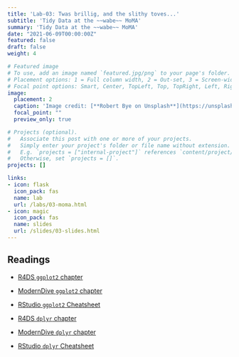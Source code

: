 ```yaml
---
title: 'Lab-03: Twas brillig, and the slithy toves...'
subtitle: 'Tidy Data at the ~~wabe~~ MoMA'
summary: 'Tidy Data at the ~~wabe~~ MoMA'
date: "2021-06-09T00:00:00Z"
featured: false
draft: false
weight: 4

# Featured image
# To use, add an image named `featured.jpg/png` to your page's folder.
# Placement options: 1 = Full column width, 2 = Out-set, 3 = Screen-width
# Focal point options: Smart, Center, TopLeft, Top, TopRight, Left, Right, BottomLeft, Bottom, BottomRight
image:
  placement: 2
  caption: 'Image credit: [**Robert Bye on Unsplash**](https://unsplash.com/photos/a3Mv2jJTI0s)'
  focal_point: ""
  preview_only: true

# Projects (optional).
#   Associate this post with one or more of your projects.
#   Simply enter your project's folder or file name without extension.
#   E.g. `projects = ["internal-project"]` references `content/project/deep-learning/index.md`.
#   Otherwise, set `projects = []`.
projects: []

links:
- icon: flask
  icon_pack: fas
  name: lab
  url: /labs/03-moma.html
- icon: magic
  icon_pack: fas
  name: slides
  url: /slides/03-slides.html
---
```


## Readings


+ [R4DS `ggplot2` chapter](http://r4ds.had.co.nz/data-visualisation.html)

+ [ModernDive `ggplot2` chapter](http://moderndive.com/3-viz.html)

+ [RStudio `ggplot2` Cheatsheet](https://github.com/rstudio/cheatsheets/blob/master/data-visualization-2.1.pdf)

+ [R4DS `dplyr` chapter](http://r4ds.had.co.nz/transform.html)

+ [ModernDive `dplyr` chapter](http://moderndive.com/5-wrangling.html)

+ [RStudio `dplyr` Cheatsheet](https://github.com/rstudio/cheatsheets/blob/master/data-transformation.pdf)
